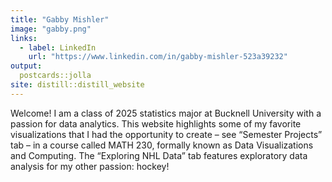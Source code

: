 ```yaml
---
title: "Gabby Mishler"
image: "gabby.png"
links:
  - label: LinkedIn
    url: "https://www.linkedin.com/in/gabby-mishler-523a39232"
output:
  postcards::jolla
site: distill::distill_website  
---
```

 
Welcome! I am a class of 2025 statistics major at Bucknell University with a passion for data analytics. This website highlights some of my favorite visualizations that I had the opportunity to create -- see "Semester Projects" tab -- in a course called MATH 230, formally known as Data Visualizations and Computing. The "Exploring NHL Data" tab features exploratory data analysis for my other passion: hockey!
